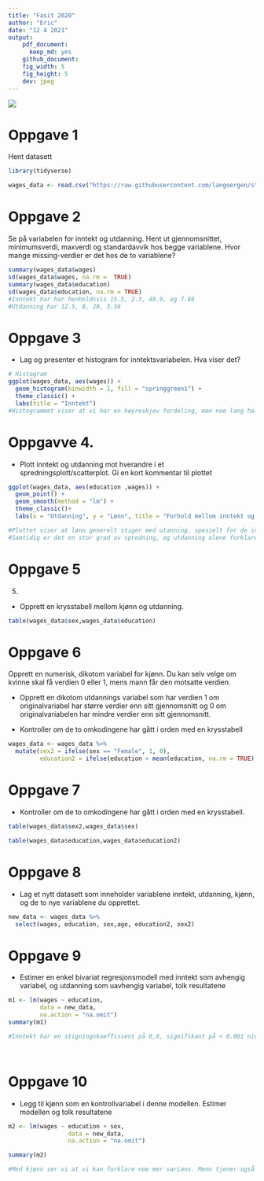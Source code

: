 ```yaml
---
title: "Fasit 2020"
author: "Eric"
date: "12 4 2021"
output: 
    pdf_document: 
      keep_md: yes
    github_document:
    fig_width: 5
    fig_height: 5
    dev: jpeg
---
```


![](Bilder/dogate.png)








# Oppgave 1

Hent datasett

```r
library(tidyverse)

wages_data <- read.csv("https://raw.githubusercontent.com/langoergen/stv1020R/master/data/wages.csv")

```


# Oppgave 2

Se på variabelen for inntekt og utdanning. Hent ut gjennomsnittet, minimumsverdi, maxverdi og standardavvik hos begge variablene. Hvor mange missing-verdier er det hos de to variablene?






```r

summary(wages_data$wages)
sd(wages_data$wages, na.rm =  TRUE)
summary(wages_data$education)
sd(wages_data$education, na.rm = TRUE)
#Inntekt har har henholdsvis 15.5, 2.3, 49.9, og 7.88
#Utdanning har 12.5, 0, 20, 3.36


```



# Oppgave 3

- Lag og presenter et histogram for inntektsvariabelen. Hva viser det?

```r
# Histogram 
ggplot(wages_data, aes(wages)) +
  geom_histogram(binwidth = 1, fill = "springgreen1") +
  theme_classic() +
  labs(title = "Inntekt")
#Histogrammet viser at vi har en høyreskjev fordeling, men noe lang hale
```





# Oppgavve 4.
- Plott inntekt og utdanning mot hverandre i et spredningsplott/scatterplot. Gi en kort kommentar til
plottet


```r

ggplot(wages_data, aes(education ,wages)) +
  geom_point() +
  geom_smooth(method = "lm") +
  theme_classic()+
  labs(x = "Utdanning", y = "Lønn", title = "Forhold mellom inntekt og utdanning")

#Plottet viser at lønn generelt stiger med utanning, spesielt for de individer som har en svært lav utdannelse. 
#Samtidig er det en stor grad av spredning, og utdanning alene forklarer lite av lønnsforskjellene. 


```



# Oppgave 5

5.
- Opprett en krysstabell mellom kjønn og utdanning.


```r
table(wages_data$sex,wages_data$education)

```


# Oppgave 6

Opprett en numerisk, dikotom variabel for kjønn. Du kan selv velge om kvinne skal få verdien 0 eller
1, mens mann får den motsatte verdien.

- Opprett en dikotom utdannings variabel som har verdien 1 om originalvariabel har større verdier
enn sitt gjennomsnitt og 0 om originalvariabelen har mindre verdier enn sitt gjennomsnitt.

- Kontroller om de to omkodingene har gått i orden med en krysstabell

```r

wages_data <- wages_data %>% 
  mutate(sex2 = ifelse(sex == "Female", 1, 0),
         education2 = ifelse(education > mean(education, na.rm = TRUE) , 1, 0))


```


# Oppgave 7 
 - Kontroller om de to omkodingene har gått i orden med en krysstabell.


```r
table(wages_data$sex2,wages_data$sex)

table(wages_data$education,wages_data$education2)


```



# Oppgave 8

- Lag et nytt datasett som inneholder variablene inntekt, utdanning, kjønn, og de to nye variablene du opprettet.

```r
new_data <- wages_data %>% 
  select(wages, education, sex,age, education2, sex2)


```

# Oppgave 9

- Estimer en enkel bivariat regresjonsmodell med inntekt som avhengig variabel, og utdanning som
uavhengig variabel, tolk resultatene


```r

m1 <- lm(wages ~ education, 
         data = new_data,
         na.action = "na.omit")
summary(m1)

#Inntekt har en stigningskoeffisient på 0,8, signifikant på < 0.001 nivå, og justert R^2 på 0.09




```

# Oppgave 10 
- Legg til kjønn som en kontrollvariabel i denne modellen. Estimer modellen og tolk resultatene


```r

m2 <- lm(wages ~ education + sex, 
                 data = new_data,
                 na.action = "na.omit")

summary(m2)

#Med kjønn ser vi at vi kan forklare noe mer varians. Menn tjener også i snitt 3.5 skalapunkter mer enn kvinner. 

```

